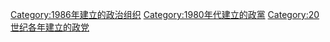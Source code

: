 {{Cat topic in year|topic=建立的政黨|year=1986}}

[[Category:1986年建立的政治组织|Category:1986年建立的政治组织]]
[[Category:1980年代建立的政黨|Category:1980年代建立的政黨]]
[[Category:20世纪各年建立的政党|Category:20世纪各年建立的政党]]